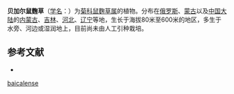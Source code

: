 {{Speciesbox
| name = 贝加尔鼠麴草
| status = 
| status_system = 
| image =
| genus = Gnaphalium
| species = baicalense
| authority = Kirp.
}}

'''贝加尔鼠麴草'''（[[学名|学名]]：{{lang|la|''Gnaphalium baicalense''}}）为[[菊科|菊科]][[鼠麴草属|鼠麴草属]]的植物。分布在[[俄罗斯|俄罗斯]]、[[蒙古|蒙古]]以及[[中国大陆|中国大陆]]的[[内蒙古|内蒙古]]、[[吉林|吉林]]、[[河北|河北]]、[[辽宁|辽宁]]等地，生长于海拔80米至600米的地区，多生于水旁、河边或湿润地上，目前尚未由人工引种栽培。

== 参考文献 ==
<div class="references-small">
* {{cite web| url =http://www.bioinfo.cn/db05/KmzwSpecies.php?action=view&id=4872| title =贝加尔鼠麴草| work =《中国高等植物数据库全库》| publisher =中国科学院微生物研究所| author =昆明植物研究所| accessdate =2009-02-25| deadurl =yes| archiveurl =https://web.archive.org/web/20160305065943/http://www.bioinfo.cn/db05/KmzwSpecies.php?action=view&id=4872| archivedate =2016-03-05}}
</div>
{{Taxonbar|from=Q15231500}}

[[Category:鼠麴草屬|baicalense]]


{{植物小作品}}